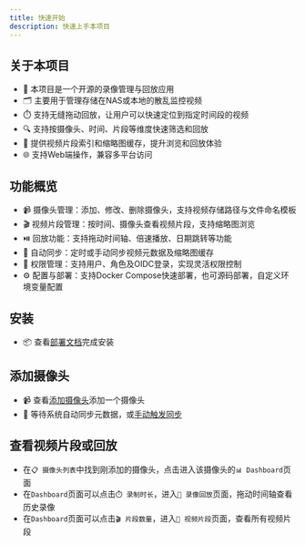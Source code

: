 ```yaml
---
title: 快速开始
description: 快速上手本项目
---
```


## 关于本项目
- 🎯 本项目是一个开源的录像管理与回放应用
- 🗂️ 主要用于管理存储在NAS或本地的散乱监控视频
- ⏱️ 支持无缝拖动回放，让用户可以快速定位到指定时间段的视频
- 🔍 支持按摄像头、时间、片段等维度快速筛选和回放
- 💾 提供视频片段索引和缩略图缓存，提升浏览和回放体验
- 🌐 支持Web端操作，兼容多平台访问

## 功能概览
- 📹 摄像头管理：添加、修改、删除摄像头，支持视频存储路径与文件命名模板
- 🎬 视频片段管理：按时间、摄像头查看视频片段，支持缩略图浏览
- ⏯️ 回放功能：支持拖动时间轴、倍速播放、日期跳转等功能
- 🔄 自动同步：定时或手动同步视频元数据及缩略图缓存
- 🔑 权限管理：支持用户、角色及OIDC登录，实现灵活权限控制
- ⚙️ 配置与部署：支持Docker Compose快速部署，也可源码部署，自定义环境变量配置

## 安装
- 📦 查看[部署文档](../deploy/)完成安装

## 添加摄像头
- 📹 查看[添加摄像头](./cameras/#添加摄像头)添加一个摄像头
- 🔄 等待系统自动同步元数据，或[手动触发同步](./cameras/#手动同步)

## 查看视频片段或回放
- 在`📋 摄像头列表`中找到刚添加的摄像头，点击进入该摄像头的`📊 Dashboard`页面
- 在`Dashboard`页面可以点击`⏱️ 录制时长`，进入`📼 录像回放`页面，拖动时间轴查看历史录像
- 在`Dashboard`页面可以点击`🎬 片段数量`，进入`📂 视频片段`页面，查看所有视频片段